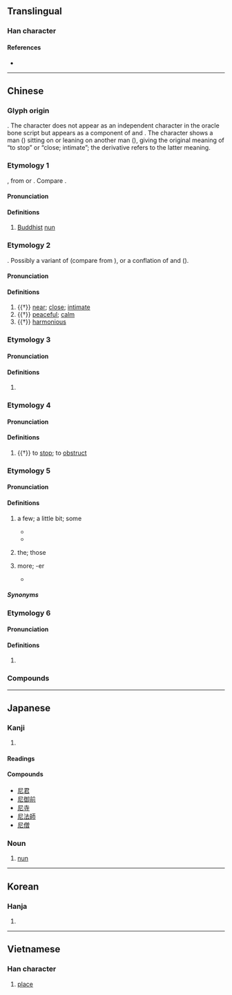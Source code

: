 {{character info/new}}
==Translingual==
{{stroke order|type=animate}}

===Han character===
{{Han char|rn=44|rad=尸|as=02|sn=5|four=77211|canj=SP|ids=⿸尸匕}}

====References====
* {{Han ref|kx=0300.030|dkj=07635|dj=0596.010|hdz=20965.040|uh=5C3C|ud=23612|bh=A5A7|bd=42407}}

----

==Chinese==

===Glyph origin===
{{Han etyl}}
{{liushu|ic}}. The character does not appear as an independent character in the oracle bone script but appears as a component of {{zh-l|*𢓚}} and {{zh-l|*秜}}. The character shows a man ({{zh-l|*尸}}) sitting on or leaning on another man ({{zh-l|*匕}}), giving the original meaning of “to stop” or “close; intimate”; the derivative {{zh-l|*昵}} refers to the latter meaning.

===Etymology 1===
{{zh-forms}}
{{clipping|lang=zh|比丘尼}}, from {{der|zh|sa|भिक्षुणी||[[female]] [[beggar]]}} or {{der|zh|pi|bhikkhunī||[[female]] [[beggar]]}}. Compare {{cog|sa|भिक्षु||[[beggar]]}}.

====Pronunciation====
{{zh-pron
|m=ní
|m-s=nyi2
|c=nei4,nai4
|c_note=nai4 - vernacular variant
|c-t=nai3
|g=nyi4
|h=pfs=nì;gd=ni2
|j=ni1
|md=nà̤
|mn=ml,tp,tn,tc,lk,sx,yl:nî/qz,kh,tn,hc,lk,km,mg:lî/tp,mg:lûi
|mn_note=lûi - used in {{zh-l|*尼姑}}
|mn-t=ni5
|w=3nyi
|x=nyi2
|mc=y
|cat=n,a,pn
}}

====Definitions====
{{zh-hanzi}}

# [[Buddhist]] [[nun]]

===Etymology 2===
{{zh-forms}}
{{unk|zh}}. Possibly a variant of {{och-l|邇|near}} (compare {{cog|cmn|-}} {{zh-l|你}} from {{och-l|爾}}), or a conflation of {{och-l|邇|near}} and {{och-l|昵}} ({{zh-ref|Schuessler, 2007}}).

====Pronunciation====
{{zh-pron
|m=ní,nì
|c=nei4
|mc=y
|oc=3,y
|dial=n
|cat=a
}}

====Definitions====
{{zh-hanzi}}

# {{†}} [[near]]; [[close]]; [[intimate]]
# {{†}} [[peaceful]]; [[calm]]
# {{†}} [[harmonious]]

===Etymology 3===
{{zh-forms}}
{{rfe|zh}}

====Pronunciation====
{{zh-pron
|m=Ní
|c=nei4
|mc=y
|oc=
|dial=n
|cat=pn
}}

====Definitions====
{{zh-hanzi}}

# {{surname|lang=zh}}

===Etymology 4===
{{zh-forms}}

====Pronunciation====
{{zh-pron
|m=nǐ,nì
|oc=1+2,n
|dial=n
|cat=v
}}

====Definitions====
{{zh-hanzi}}

# {{†}} to [[stop]]; to [[obstruct]]

===Etymology 5===
{{zh-forms|alt=乃,倷}}

====Pronunciation====
{{zh-pron
|c-t=nai2
|dial=n
|cat=cls
}}

====Definitions====
{{zh-hanzi}}

# {{lb|zh|Taishanese}} a few; a little bit; some
#* {{zh-x|該尼|these ones|C-T}}
#* {{zh-x|有 尼 人 認為 台山話 難 過 廣州話。|Some people think Taishanese is harder than Cantonese.|C-T}}
# {{lb|zh|Taishanese}} the; those
# {{lb|zh|Taishanese}} more; -er
#* {{zh-x|廣州話 係 唔 係 難 尼 啊？|Is Cantonese harder?|C-T}}

=====Synonyms=====
{{zh-dial|些}}

===Etymology 6===
{{zh-forms}}

====Pronunciation====
{{zh-pron
|dial=n
|cat=pref
}}
{{rfp|zh}}

====Definitions====
{{zh-hanzi}}

# {{lb|zh|Leizhou Min}} {{n-g|Prefix in non-face-to-face kinship terms.}}

===Compounds===
{{zh-der|fold=1|尼泊爾|尼姑|尼姑庵|尼古丁|尼加拉瓜|尼龍|尼日爾|尼日利亞|毛里塔尼亞|尼僧|尼采|尼安德塔人|尼站|尼童子|僧尼|多明尼加|多米尼克|坦尚尼亞|尼斯信條|不列塔尼|尼羅河|愛沙尼亞|愛奧尼亞|尼父|師尼|印尼|仲尼|尼壇|尼日|布爾哥尼|哈尼族|分尼|威尼斯|宣尼|尼庵|亞美尼亞|突尼西亞|比基尼|比基尼島|突尼斯|波士尼亞|比丘尼|提舍尼|盤尼西林|白尼羅河|摩尼教|溫尼伯|牟尼|毗尼日用|陀羅尼|阿多尼斯|鐵達尼號|腓尼基人|藍尼羅河|葉尼塞河|馬尼拉|馬尼拉麻|額爾德尼|陀羅尼被|阿尼林|阿摩尼亞|釋迦牟尼|邁錫尼城|羅馬尼亞|腓尼基|尼瑪|阿富汗尼}}

{{zh-cat|Buddhism}}

----

==Japanese==

===Kanji===
{{ja-kanji|grade=c|rs=尸02}}

# {{defn|lang=ja|sort=尸02}}

====Readings====
{{ja-readings
|goon=に, ねい
|kanon=じ, でい
|kun=あま-
}}

====Compounds====
* [[尼君]]
* [[尼御前]]
* [[尼寺]]
* [[尼法師]]
* [[尼僧]]

===Noun===
{{ja-noun|あま}}

# [[nun]]

----

==Korean==

===Hanja===
{{ko-hanja|hangeul=[[니]], [[이]]}}

# {{defn|lang=ko|sort=尸02}}

----

==Vietnamese==

===Han character===
{{vi-hantu|[[ni]], [[này]], [[nê]], [[nơi]], [[nầy]], [[nì]]|rs=尸02}}

# [[place#Noun|place]]